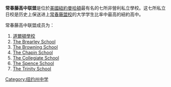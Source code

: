 {{Link style|time=2015-12-11T07:12:02+00:00}}
{{unreferenced|time=2009-11-04T01:40:37+00:00}}
'''常春藤高中联盟'''是位於[[美国|美國]][[纽约|紐約]][[曼哈頓|曼哈頓]]最有名的七所非營利私立學校。这七所私立日校是历史上保送进上[[常春藤盟校|常春藤盟校]]的大学学生比率中最高的紐約高中。

常春藤高中联盟成员为：
#[[道爾頓學校|道爾頓學校]] 
#[[:en:The_Brearley_School|The Brearley School]]
#[[:en:The_Browning_School|The Browning School]]
#[[:en:Chapin_School_(Manhattan)|The Chapin School]]
#[[:en:The_Collegiate_School|The Collegiate School]]
#[[:en:The_Spence_School|The Spence School]]
#[[:en:The_Spence_School|The Trinity School]]
{{DEFAULTSORT:Ivy Preparatory School League}}

[[Category:纽约州中学|Category:纽约州中学]]